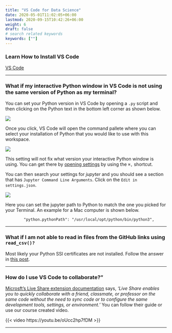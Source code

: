 ```yaml
---
title: "VS Code for Data Science"
date: 2020-05-01T11:02:05+06:00
lastmod: 2020-09-15T10:42:26+06:00
weight: 6
draft: false
# search related keywords
keywords: [""]
---
```


### Learn How to Install VS Code
[VS Code](/Setup/vs_code_setup.qmd)

---

### What if my interactive Python window in VS Code is not using the same version of Python as my terminal?

You can set your Python version in VS Code by opening a `.py` script and then clicking on the Python text in the bottom left corner as shown below.

![](python_vscode_terminal.png)

Once you click, VS Code will open the command pallete where you can select your installation of Python that you would like to use with this workspace.

![](python_command_palet.png)

This setting will not fix what version your interactive Python window is using. You can get there by [opening settings](https://code.visualstudio.com/docs/getstarted/settings) by using  the `⌘,` shortcut.

You can then search your settings for _jupyter_ and you should see a section that has `Jupyter Command Line Arguments`.  Click on the `Edit in settings.json`.

![](ipython_settings.png)

Here you can set the jupyter path to Python to match the one you picked for your Terminal. An example for a Mac computer is shown below.

```
		"python.pythonPath": "/usr/local/opt/python/bin/python3",
```

---

### What if I am not able to read in files from the GitHub links using `read_csv()?`

Most likely your Python SSl certificates are not installed.  Follow the answer in [this post](https://stackoverflow.com/questions/50236117/scraping-ssl-certificate-verify-failed-error-for-http-en-wikipedia-org).

---

### How do I use VS Code to collaborate?"

[Microsft's Live Share extension documentation](https://code.visualstudio.com/learn/collaboration/live-share) says, _'Live Share enables you to quickly collaborate with a friend, classmate, or professor on the same code without the need to sync code or to configure the same development tools, settings, or environment.'_  You can follow their guide or use our course created video.

{{< video https://youtu.be/oUcc2hp7fDM >}}

---




